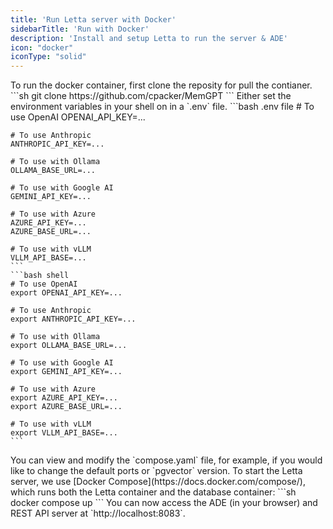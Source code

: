 ```yaml
---
title: 'Run Letta server with Docker'
sidebarTitle: 'Run with Docker'
description: 'Install and setup Letta to run the server & ADE'
icon: "docker"
iconType: "solid"
---
```


<Steps>
  <Step title="Download the docker container">
    To run the docker container, first clone the reposity for pull the contianer. 
    ```sh
    git clone https://github.com/cpacker/MemGPT
    ```
  </Step>
  <Step title="Set environment variables">
    Either set the environment variables in your shell on in a `.env` file. 
  <CodeGroup>
    ```bash .env file
    # To use OpenAI
    OPENAI_API_KEY=...

    # To use Anthropic 
    ANTHROPIC_API_KEY=...

    # To use with Ollama
    OLLAMA_BASE_URL=...

    # To use with Google AI
    GEMINI_API_KEY=...

    # To use with Azure
    AZURE_API_KEY=...
    AZURE_BASE_URL=...

    # To use with vLLM 
    VLLM_API_BASE=...
    ```
    ```bash shell
    # To use OpenAI
    export OPENAI_API_KEY=...

    # To use Anthropic 
    export ANTHROPIC_API_KEY=...

    # To use with Ollama
    export OLLAMA_BASE_URL=...

    # To use with Google AI
    export GEMINI_API_KEY=...

    # To use with Azure
    export AZURE_API_KEY=...
    export AZURE_BASE_URL=...

    # To use with vLLM 
    export VLLM_API_BASE=...
    ```
  </CodeGroup>
  </Step>
  <Step title="(Optional) View and modify the compose YAML file">
    You can view and modify the `compose.yaml` file, for example, if you would like to change the default ports or `pgvector` version.
  </Step>
  <Step title="Run Docker Compose">
    To start the Letta server, we use [Docker Compose](https://docs.docker.com/compose/), which runs both the Letta container and the database container:
    ```sh
    docker compose up 
    ```
    You can now access the ADE (in your browser) and REST API server at `http://localhost:8083`.
  </Step>
</Steps>
